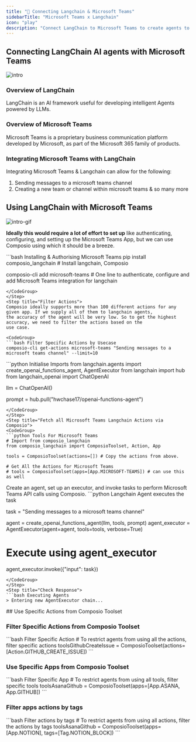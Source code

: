 ```yaml
---
title: "🚀 Connecting Langchain & Microsoft Teams"
sidebarTitle: "Microsoft Teams x Langchain"
icon: "play"
description: "Connect LangChain to Microsoft Teams to create agents to perform tasks using natural language"
---
```


## Connecting LangChain AI agents with Microsoft Teams
![intro](/media/intro.jpg)

### Overview of LangChain

LangChain is an AI framework useful for developing intelligent Agents powered by LLMs.

### Overview of Microsoft Teams

Microsoft Teams is a proprietary business communication platform developed by Microsoft, as part of the Microsoft 365 family of products.

### Integrating Microsoft Teams with LangChain

Integrating Microsoft Teams & Langchain can allow for the following:

1. Sending messages to a microsoft teams channel
2. Creating a new team or channel within microsoft teams
& so many more

## Using LangChain with Microsoft Teams
![intro-gif](/media/intro.gif)
<Steps>
<Step title="Setting Up the Environment">

**Ideally this would require a lot of effort to set up** like authenticating, configuring, and setting up the Microsoft Teams App, but we can use Composio using which it should be a breeze.

<CodeGroup>
```bash Installing & Authorising Microsoft Teams
pip install composio_langchain # Install langchain, Composio 

composio-cli add microsoft-teams # One line to authenticate, configure and add Microsoft Teams integration for langchain
```
</CodeGroup>
</Step>
<Step title="Filter Actions">
Composio ideally supports more than 100 different actions for any given app. If we supply all of them to langchain agents, 
the accuracy of the agent will be very low. So to get the highest accuracy, we need to filter the actions based on the 
use case.

<CodeGroup>
```bash Filter Specific Actions by Usecase
composio-cli get-actions microsoft-teams "Sending messages to a microsoft teams channel" --limit=10
```
</CodeGroup>

</Step>
<Step title="Import Base Packages">

<CodeGroup>
```python Initialise Imports
from langchain.agents import create_openai_functions_agent, AgentExecutor
from langchain import hub
from langchain_openai import ChatOpenAI


llm = ChatOpenAI()

prompt = hub.pull("hwchase17/openai-functions-agent")
```
</CodeGroup>
</Step>
<Step title="Fetch all Microsoft Teams Langchain Actions via Composio">
<CodeGroup>
```python Tools For Microsoft Teams
# Import from composio_langchain
from composio_langchain import ComposioToolset, Action, App

tools = ComposioToolset(actions=[]) # Copy the actions from above. 

# Get All the Actions for Microsoft Teams
# tools = ComposioToolset(apps=[App.MICROSOFT-TEAMS]) # can use this as well
```
</CodeGroup>
</Step>
<Step title="Execute the Agent">
Create an agent, set up an executor, and invoke tasks to perform Microsoft Teams API calls using Composio. 
<CodeGroup>
```python Langchain Agent executes the task

task = "Sending messages to a microsoft teams channel"

agent = create_openai_functions_agent(llm, tools, prompt)
agent_executor = AgentExecutor(agent=agent, tools=tools, verbose=True)

# Execute using agent_executor
agent_executor.invoke({"input": task})
```
</CodeGroup>
</Step>
<Step title="Check Response">
```bash Executing Agents
> Entering new AgentExecutor chain...
```
</Step>
</Steps>
## Use Specific Actions from Composio Toolset

### Filter Specific Actions from Composio Toolset

<CodeGroup>
```bash Filter Specific Action
# To restrict agents from using all the actions, filter specific actions
toolsGithubCreateIssue = ComposioToolset(actions=[Action.GITHUB_CREATE_ISSUE])
```
</CodeGroup>

### Use Specific Apps from Composio Toolset
<CodeGroup>
```bash Filter Specific App
# To restrict agents from using all tools, filter specific tools
toolsAsanaGithub = ComposioToolset(apps=[App.ASANA, App.GITHUB])
```
</CodeGroup>

### Filter apps actions by tags 
<CodeGroup>
```bash Filter actions by tags
# To restrict agents from using all actions, filter the actions by tags
toolsAsanaGithub = ComposioToolset(apps=[App.NOTION], tags=[Tag.NOTION_BLOCK])
```
</CodeGroup>

